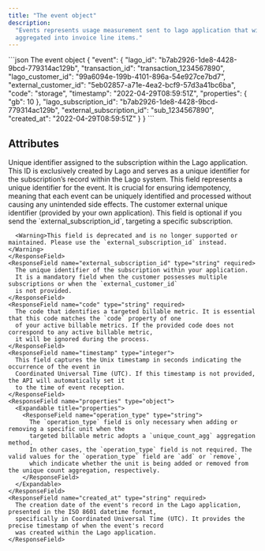```yaml
---
title: "The event object"
description:
  "Events represents usage measurement sent to lago application that will then be
  aggregated into invoice line items."
---
```


<RequestExample>
```json The event object
{
  "event": {
    "lago_id": "b7ab2926-1de8-4428-9bcd-779314ac129b",
    "transaction_id": "transaction_1234567890",
    "lago_customer_id": "99a6094e-199b-4101-896a-54e927ce7bd7",
    "external_customer_id": "5eb02857-a71e-4ea2-bcf9-57d3a41bc6ba",
    "code": "storage",
    "timestamp": "2022-04-29T08:59:51Z",
    "properties": {
      "gb": 10
    },
    "lago_subscription_id": "b7ab2926-1de8-4428-9bcd-779314ac129b",
    "external_subscription_id": "sub_1234567890",
    "created_at": "2022-04-29T08:59:51Z"
  }
}
```
</RequestExample>

## Attributes

<ResponseField name="event" type="object">
  <Expandable title="object" defaultOpen="true">
    <ResponseField name="lago_subscription_id" type="string" required>
      Unique identifier assigned to the subscription within the Lago application. 
      This ID is exclusively created by Lago and serves as a unique identifier for the subscription’s 
      record within the Lago system.
    </ResponseField>
    <ResponseField name="transaction_id" type="string" required>
      This field represents a unique identifier for the event. It is crucial for ensuring idempotency, 
      meaning that each event can be uniquely identified and processed without causing any unintended side effects.
    </ResponseField>
    <ResponseField name="external_customer_id (deprecated)" type="string">
      The customer external unique identifier (provided by your own application). 
      This field is optional if you send the `external_subscription_id`, targeting a specific subscription.

      <Warning>This field is deprecated and is no longer supported or maintained. Please use the `external_subscription_id` instead.</Warning>
    </ResponseField>
    <ResponseField name="external_subscription_id" type="string" required>
      The unique identifier of the subscription within your application. 
      It is a mandatory field when the customer possesses multiple subscriptions or when the `external_customer_id` 
      is not provided.
    </ResponseField>
    <ResponseField name="code" type="string" required>
      The code that identifies a targeted billable metric. It is essential that this code matches the `code` property of one 
      of your active billable metrics. If the provided code does not correspond to any active billable metric, 
      it will be ignored during the process.
    </ResponseField>
    <ResponseField name="timestamp" type="integer">
      This field captures the Unix timestamp in seconds indicating the occurrence of the event in 
      Coordinated Universal Time (UTC). If this timestamp is not provided, the API will automatically set it 
      to the time of event reception.
    </ResponseField>
    <ResponseField name="properties" type="object">
      <Expandable title="properties">
        <ResponseField name="operation_type" type="string">
          The `operation_type` field is only necessary when adding or removing a specific unit when the 
          targeted billable metric adopts a `unique_count_agg` aggregation method. 
          In other cases, the `operation_type` field is not required. The valid values for the `operation_type` field are `add` or `remove`, 
          which indicate whether the unit is being added or removed from the unique count aggregation, respectively.
        </ResponseField>
      </Expandable>
    </ResponseField>
    <ResponseField name="created_at" type="string" required>
      The creation date of the event's record in the Lago application, presented in the ISO 8601 datetime format, 
      specifically in Coordinated Universal Time (UTC). It provides the precise timestamp of when the event's record 
      was created within the Lago application.
    </ResponseField>
  </Expandable>
</ResponseField>
